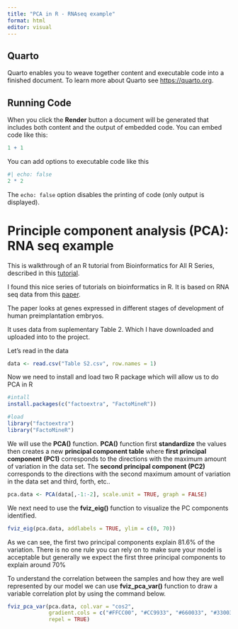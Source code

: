 ```yaml
---
title: "PCA in R - RNAseq example"
format: html
editor: visual
---
```


## Quarto

Quarto enables you to weave together content and executable code into a finished document. To learn more about Quarto see <https://quarto.org>.

## Running Code

When you click the **Render** button a document will be generated that includes both content and the output of embedded code. You can embed code like this:

```r
1 + 1
```

You can add options to executable code like this

```r
#| echo: false
2 * 2
```

The `echo: false` option disables the printing of code (only output is displayed).

# Principle component analysis (PCA): RNA seq example

This is walkthrough of an R tutorial from Bioinformatics for All R Series, described in this [tutorial](https://bioinfo4all.wordpress.com/2021/01/31/tutorial-6-how-to-do-principal-component-analysis-pca-in-r/).

I found this nice series of tutorials on bioinformatics in R. It is based on RNA seq data from this [paper](https://www.cell.com/cell/fulltext/S0092-8674(16)30280-X?_returnURL=https%3A%2F%2Flinkinghub.elsevier.com%2Fretrieve%2Fpii%2FS009286741630280X%3Fshowall%3Dtrue).

The paper looks at genes expressed in different stages of development of human preimplantation embryos.

It uses data from suplementary Table 2. Which I have downloaded and uploaded into to the project.

Let's read in the data

```r

data <- read.csv("Table S2.csv", row.names = 1)
```

Now we need to install and load two R package which will allow us to do PCA in R

```r
#intall
install.packages(c("factoextra", "FactoMineR"))

#load
library("factoextra")
library("FactoMineR")
```

We will use the **PCA()** function. **PCA()** function first **standardize** the values then creates a new **principal component table** where **first principal component** **(PC1)** corresponds to the directions with the maximum amount of variation in the data set. The **second principal component (PC2)** corresponds to the directions with the second maximum amount of variation in the data set and third, forth, etc..

```r
pca.data <- PCA(data[,-1:-2], scale.unit = TRUE, graph = FALSE)
```

We next need to use the **fviz_eig()** function to visualize the PC components identified.

```r
fviz_eig(pca.data, addlabels = TRUE, ylim = c(0, 70))
```

As we can see, the first two principal components explain 81.6% of the variation. There is no one rule you can rely on to make sure your model is acceptable but generally we expect the first three principal components to explain around 70%

To understand the correlation between the samples and how they are well represented by our model we can use **fviz_pca_var()** function to draw a variable correlation plot by using the command below.

```r

fviz_pca_var(pca.data, col.var = "cos2",
             gradient.cols = c("#FFCC00", "#CC9933", "#660033", "#330033"),
             repel = TRUE) 
```
